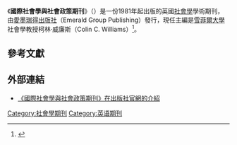 {{Infobox journal
| title = 國際社會學與社會政策期刊<br>International Journal of Sociology and Social Policy
| italic title = force
| cover = 
| editor = Colin C. Williams
| discipline = [[社會學|社會學]]<br>社會政策
| language= 英語
| former_names = 
| abbreviation = Int. J. Sociol. Soc. Pol.
| publisher = [[愛墨瑞得出版社|愛墨瑞得出版社]]
| country =
| frequency = 雙月刊
| history = 1981年－現在
| openaccess = 
| license = 
| impact = 
| impact-year = 
| website = http://emeraldinsight.com/journals.htm?issn=0144-333X
| link1 = 
| link1-name =
| link2 = 
| link2-name = 
| JSTOR = 
| OCLC = 45317607
| LCCN = 82647107
| CODEN = 
| ISSN = 0144-333X
| eISSN = 
}}
《'''國際社會學與社會政策期刊'''》（''{{lang|en|International Journal of Sociology and Social Policy}}''）是一份1981年起出版的英國[[社會學|社會學]]學術期刊，由[[愛墨瑞得出版社|愛墨瑞得出版社]]（Emerald Group Publishing）發行，現任主編是[[雪菲爾大學|雪菲爾大學]]社會學教授柯林·威廉斯（Colin C. Williams）<ref>{{Cite web|url=http://emeraldinsight.com/journals.htm?issn=0144-333X|title=International Journal of Sociology and Social Policy|publisher=Emerald Group Publishing|language=en|accessdate=2013-05-19|archive-url=https://web.archive.org/web/20130511051620/http://www.emeraldinsight.com/journals.htm?issn=0144-333X|archive-date=2013-05-11|dead-url=yes}}</ref>。

== 參考文獻 ==
{{reflist}}

== 外部連結 ==
* [https://web.archive.org/web/20130511051620/http://www.emeraldinsight.com/journals.htm?issn=0144-333X 《國際社會學與社會政策期刊》在出版社官網的介紹] {{en}}
{{sociology-stub}}
[[Category:社會學期刊|Category:社會學期刊]]
[[Category:英语期刊|Category:英语期刊]]